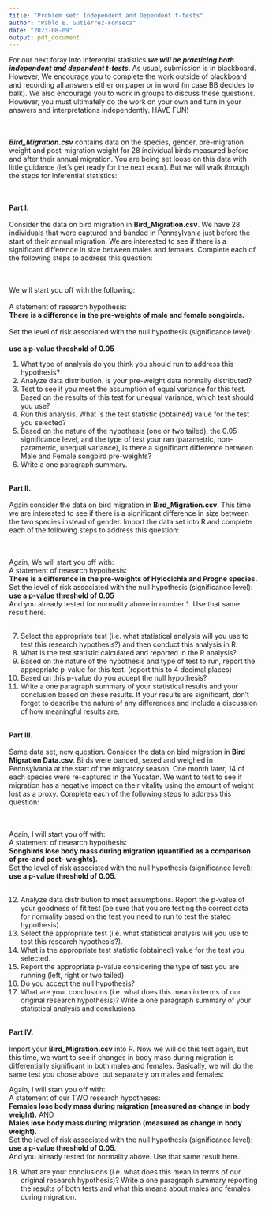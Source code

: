 ```yaml
---
title: "Problem set: Independent and Dependent t-tests"
author: "Pablo E. Gutiérrez-Fonseca"
date: "2023-08-09"
output: pdf_document
---
```



For our next foray into inferential statistics **_we will be practicing both independent and dependent t-tests_**. As usual, submission is in blackboard. However, We encourage you to complete the work outside of blackboard and recording all answers either on paper or in word (in case BB decides to balk). We also encourage you to work in groups to discuss these questions. However, you must ultimately do the work on your own and turn in your answers and interpretations independently. HAVE FUN!<br/>  
<br/>

**_Bird_Migration.csv_** contains data on the species, gender, pre-migration weight and post-migration weight for 28 individual birds measured before and after their annual migration. You are being set loose on this data with little guidance (let’s get ready for the next exam). But we will walk through the steps for inferential statistics:<br />  
<br />

**Part I.**<br />  
Consider the data on bird migration in **Bird_Migration.csv**. We have 28 individuals
that were captured and banded in Pennsylvania just before the start of their annual migration. We are interested to see if there is a significant difference in size between males and females. Complete each of the following steps to address this question:<br />  
<br /> 

We will start you off with the following:<br />  
A statement of research hypothesis:  
**There is a difference in the pre-weights of male and female songbirds.** <br />  
Set the level of risk associated with the null hypothesis (significance level):<br />  
**use a p-value threshold of 0.05**  

1. What type of analysis do you think you should run to address this hypothesis?
2. Analyze data distribution. Is your pre-weight data normally distributed?
3. Test to see if you meet the assumption of equal variance for this test. Based on the results of this test for unequal variance, which test should you use?
4. Run this analysis. What is the test statistic (obtained) value for the test you selected?
5. Based on the nature of the hypothesis (one or two tailed), the 0.05 significance level, and the type of test your ran (parametric, non-parametric, unequal variance), is there a significant difference between Male and Female songbird pre-weights?
6. Write a one paragraph summary.  
<br /> 

**Part II.**<br />  
Again consider the data on bird migration in **Bird_Migration.csv**. This time we are
interested to see if there is a significant difference in size between the two species instead of gender. Import the data set into R and complete each of the following steps to address this question:<br />  
<br />  

Again, We will start you off with:  
A statement of research hypothesis:  
**There is a difference in the pre-weights of Hylocichla and Progne species.**  
Set the level of risk associated with the null hypothesis (significance level):  
**use a p-value threshold of 0.05**  
And you already tested for normality above in number 1. Use that same result here.  
<br /> 

7. Select the appropriate test (i.e. what statistical analysis will you use to test
this research hypothesis?) and then conduct this analysis in R.
8. What is the test statistic calculated and reported in the R analysis?
9. Based on the nature of the hypothesis and type of test to run, report the
appropriate p-value for this test. (report this to 4 decimal places)
10. Based on this p-value do you accept the null hypothesis?
11. Write a one paragraph summary of your statistical results and your
conclusion based on these results. If your results are significant, don't forget
to describe the nature of any differences and include a discussion of how
meaningful results are.  
<br /> 

**Part III.**<br />  
Same data set, new question. Consider the data on bird migration in **Bird Migration Data.csv**. Birds were banded, sexed and weighed in Pennsylvania at the start of the migratory season. One month later, 14 of each species were re-captured in the Yucatan. We want to test to see if migration has a negative impact on their vitality using the amount of weight lost as a proxy. Complete each of the following steps to address this question:<br />  
<br />  

Again, I will start you off with:  
A statement of research hypothesis:  
**Songbirds lose body mass during migration (quantified as a comparison of pre-and post- weights).**  
Set the level of risk associated with the null hypothesis (significance level):  
**use a p-value threshold of 0.05.**  
<br />  

12. Analyze data distribution to meet assumptions. Report the p-value of your goodness of fit test (be sure that you are testing the correct data for normality based on the test you need to run to test the stated hypothesis).
13. Select the appropriate test (i.e. what statistical analysis will you use to
test this research hypothesis?).
14. What is the appropriate test statistic (obtained) value for the test you
selected.
15. Report the appropriate p-value considering the type of test you are
running (left, right or two tailed).
16. Do you accept the null hypothesis?
17. What are your conclusions (i.e. what does this mean in terms of our original research hypothesis)? Write a one paragraph summary of your statistical analysis and conclusions.  
<br /> 

**Part IV.**<br />  
Import your **Bird_Migration.csv** into R. Now we will do this test again, but this
time, we want to see if changes in body mass during migration is differentially significant in both males and females. Basically, we will do the same test you chose above, but separately on males and females:  

Again, I will start you off with:  
A statement of our TWO research hypotheses:  
**Females lose body mass during migration (measured as change in body weight).**
AND  
**Males lose body mass during migration (measured as change in body weight).**  
Set the level of risk associated with the null hypothesis (significance level):  
**use a p-value threshold of 0.05.**  
And you already tested for normality above. Use that same result here.  

18. What are your conclusions (i.e. what does this mean in terms of our original
research hypothesis)? Write a one paragraph summary reporting the results of
both tests and what this means about males and females during migration.




